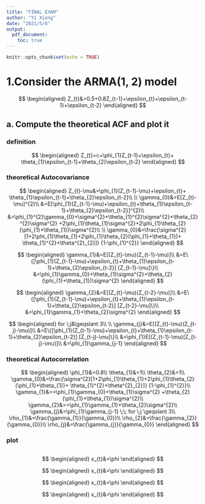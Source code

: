```yaml
---
title: "FINAL EXAM"
author: "Yi Xiong"
date: "2021/5/8"
output: 
  pdf_document:
    toc: true
---
```


```r
knitr::opts_chunk$set(echo = TRUE)
```

# 1.Consider the ARMA(1, 2) model 

$$
\begin{aligned}
Z_{t}&=0.5+0.8Z_{t-1}+\epsilon_{t}+\epsilon_{t-1}+\epsilon_{t-2}
\end{aligned}	
$$

## a.	Compute the theoretical ACF and plot it 

### definition

$$
\begin{aligned}
Z_{t}=c+\phi_{1}Z_{t-1}+\epsilon_{t}+
  \theta_{1}\epsilon_{t-1}+\theta_{2}\epsilon_{t-2}
\end{aligned}	
$$

### theoretical Autocovariance

$$
\begin{aligned}
Z_{t}-\mu&=\phi_{1}(Z_{t-1}-\mu)+\epsilon_{t}+
  \theta_{1}\epsilon_{t-1}+\theta_{2}\epsilon_{t-2}\\
\\
\gamma_{0}&=E[Z_{t}-\mu]^{2}\\
&=E[\phi_{1}(Z_{t-1}-\mu)+\epsilon_{t}+\theta_{1}\epsilon_{t-1}+\theta_{2}\epsilon_{t-2}]^{2}\\
&=\phi_{1}^{2}\gamma_{0}+\sigma^{2}+\theta_{1}^{2}\sigma^{2}+\theta_{2}^{2}\sigma^{2}
  +2\phi_{1}\theta_{1}\sigma^{2}+2\phi_{1}\theta_{2}(\phi_{1}+\theta_{1})\sigma^{2}\\
\\
\gamma_{0}&=\frac{\sigma^{2}[1+2\phi_{1}\theta_{1}+2\phi_{1}\theta_{2}(\phi_{1}+\theta_{1})+
  \theta_{1}^{2}+\theta^{2}_{2}]}
{1-\phi_{1}^{2}}
\end{aligned}	
$$

$$
\begin{aligned}
\gamma_{1}&=E[(Z_{t}-\mu)(Z_{t-1}-\mu)]\\
&=E\{[\phi_{1}(Z_{t-1}-\mu)+\epsilon_{t}+\theta_{1}\epsilon_{t-1}+\theta_{2}\epsilon_{t-2}]
  [Z_{t-1}-\mu]\}\\
&=\phi_{1}\gamma_{0}+\theta_{1}\sigma^{2}+\theta_{2}(\phi_{1}+\theta_{1})\sigma^{2}
\end{aligned}	
$$

$$
\begin{aligned}
\gamma_{2}&=E[(Z_{t}-\mu)(Z_{t-2}-\mu)]\\
&=E\{[\phi_{1}(Z_{t-1}-\mu)+\epsilon_{t}+\theta_{1}\epsilon_{t-1}+\theta_{2}\epsilon_{t-2}]
  [Z_{t-2}-\mu]\}\\
&=\phi_{1}\gamma_{1}+\theta_{2}\sigma^{2}
\end{aligned}	
$$

$$
\begin{aligned}
for \;j&\geqslant 3\\
\\
\gamma_{j}&=E[(Z_{t}-\mu)(Z_{t-j}-\mu)]\\
&=E\{[\phi_{1}(Z_{t-1}-\mu)+\epsilon_{t}+\theta_{1}\epsilon_{t-1}+\theta_{2}\epsilon_{t-2}]
[Z_{t-j}-\mu]\}\\
&=\phi_{1}E[(Z_{t-1}-\mu)(Z_{t-j}-\mu)]\\
&=\phi_{1}\gamma_{j-1}
\end{aligned}	
$$

### theoretical Autocorrelation

$$
\begin{aligned}
\phi_{1}&=0.8\\
\theta_{1}&=1\\
\theta_{2}&=1\\
\gamma_{0}&=\frac{\sigma^{2}[1+2\phi_{1}\theta_{1}+2\phi_{1}\theta_{2}(\phi_{1}+\theta_{1})+
  \theta_{1}^{2}+\theta^{2}_{2}]}
{1-\phi_{1}^{2}}\\
\gamma_{1}&==\phi_{1}\gamma_{0}+\theta_{1}\sigma^{2}
  +\theta_{2}(\phi_{1}+\theta_{1})\sigma^{2}\\
\gamma_{2}&==\phi_{1}\gamma_{1}+\theta_{2}\sigma^{2}\\
\gamma_{j}&=\phi_{1}\gamma_{j-1} \;\; for \;j \geqslant 3\\
\rho_{1}&=\frac{\gamma_{1}}{\gamma_{0}}\\
\rho_{2}&=\frac{\gamma_{2}}{\gamma_{0}}\\
\rho_{j}&=\frac{\gamma_{j}}{\gamma_{0}}
\end{aligned}	
$$

### plot

```r

```



$$
\begin{aligned}
x_{t}&=\phi 
\end{aligned}	
$$


$$
\begin{aligned}
x_{t}&=\phi 
\end{aligned}	
$$


$$
\begin{aligned}
x_{t}&=\phi 
\end{aligned}	
$$


$$
\begin{aligned}
x_{t}&=\phi 
\end{aligned}	
$$
